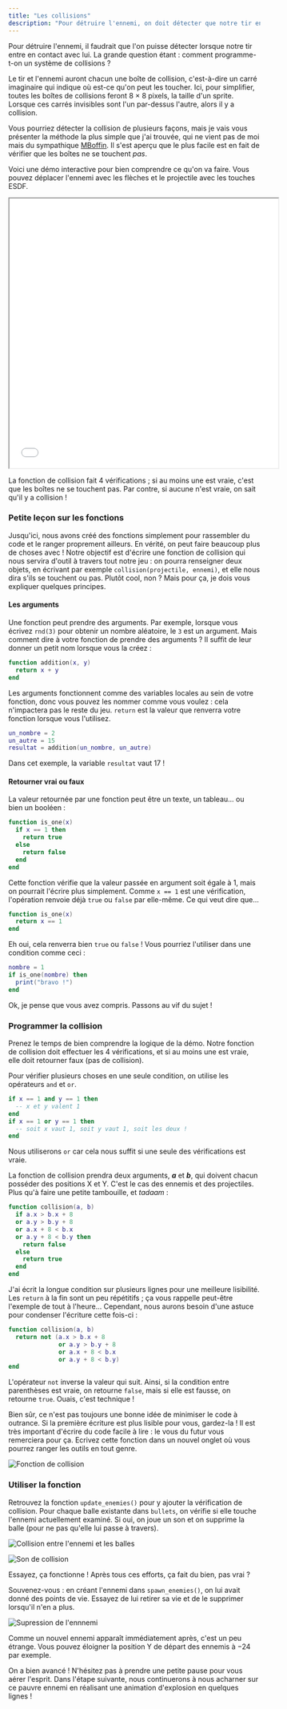 ```yaml
---
title: "Les collisions"
description: "Pour détruire l'ennemi, on doit détecter que notre tir entre en contact avec lui. Mais comment programmer un système de collisions ?"
---
```


Pour détruire l'ennemi, il faudrait que l'on puisse détecter lorsque notre tir entre en contact avec lui. La grande question étant : comment programme-t-on un système de collisions ?

Le tir et l'ennemi auront chacun une boîte de collision, c'est-à-dire un carré imaginaire qui indique où est-ce qu'on peut les toucher. Ici, pour simplifier, toutes les boîtes de collisions feront 8 × 8 pixels, la taille d'un sprite. Lorsque ces carrés invisibles sont l'un par-dessus l'autre, alors il y a collision.

Vous pourriez détecter la collision de plusieurs façons, mais je vais vous présenter la méthode la plus simple que j'ai trouvée, qui ne vient pas de moi mais du sympathique [MBoffin](https://mboffin.itch.io/pico8-overlap). Il s'est aperçu que le plus facile est en fait de vérifier que les boîtes ne se touchent *pas*.

Voici une démo interactive pour bien comprendre ce qu'on va faire. Vous pouvez déplacer l'ennemi avec les flèches et le projectile avec les touches ESDF.

<iframe width="538" height="539"
  src="/jeux-pico-8/demo-collisions/index.html">
</iframe>

La fonction de collision fait 4 vérifications ; si au moins une est vraie, c'est que les boîtes ne se touchent pas. Par contre, si aucune n'est vraie, on sait qu'il y a collision !

### Petite leçon sur les fonctions

Jusqu'ici, nous avons créé des fonctions simplement pour rassembler du code et le ranger proprement ailleurs. En vérité, on peut faire beaucoup plus de choses avec ! Notre objectif est d'écrire une fonction de collision qui nous servira d'outil à travers tout notre jeu : on pourra renseigner deux objets, en écrivant par exemple `collision(projectile, ennemi)`, et elle nous dira s'ils se touchent ou pas. Plutôt cool, non ? Mais pour ça, je dois vous expliquer quelques principes.

#### Les arguments

Une fonction peut prendre des arguments. Par exemple, lorsque vous écrivez `rnd(3)` pour obtenir un nombre aléatoire, le `3` est un argument. Mais comment dire à votre fonction de prendre des arguments ? Il suffit de leur donner un petit nom lorsque vous la créez :

```lua
function addition(x, y)
  return x + y
end
```

Les arguments fonctionnent comme des variables locales au sein de votre fonction, donc vous pouvez les nommer comme vous voulez : cela n'impactera pas le reste du jeu. `return` est la valeur que renverra votre fonction lorsque vous l'utilisez.

```lua
un_nombre = 2
un_autre = 15
resultat = addition(un_nombre, un_autre)
```

Dans cet exemple, la variable `resultat` vaut 17 !

#### Retourner vrai ou faux

La valeur retournée par une fonction peut être un texte, un tableau... ou bien un booléen :

```lua
function is_one(x)
  if x == 1 then
    return true
  else
    return false
  end
end
```

Cette fonction vérifie que la valeur passée en argument soit égale à 1, mais on pourrait l'écrire plus simplement. Comme `x == 1` est une vérification, l'opération renvoie déjà `true` ou `false` par elle-même. Ce qui veut dire que...

```lua
function is_one(x)
  return x == 1
end
```

Eh oui, cela renverra bien `true` ou `false` ! Vous pourriez l'utiliser dans une condition comme ceci :

```lua
nombre = 1
if is_one(nombre) then
  print("bravo !")
end
```

Ok, je pense que vous avez compris. Passons au vif du sujet !

### Programmer la collision

Prenez le temps de bien comprendre la logique de la démo. Notre fonction de collision doit effectuer les 4 vérifications, et si au moins une est vraie, elle doit retourner faux (pas de collision).

Pour vérifier plusieurs choses en une seule condition, on utilise les opérateurs `and` et `or`.

```lua
if x == 1 and y == 1 then
  -- x et y valent 1
end
if x == 1 or y == 1 then
  -- soit x vaut 1, soit y vaut 1, soit les deux !
end
```

Nous utiliserons `or` car cela nous suffit si une seule des vérifications est vraie.

La fonction de collision prendra deux arguments, ***a*** et ***b***, qui doivent chacun posséder des positions X et Y. C'est le cas des ennemis et des projectiles. Plus qu'à faire une petite tambouille, et *tadaam* :

```lua
function collision(a, b)
  if a.x > b.x + 8
  or a.y > b.y + 8
  or a.x + 8 < b.x
  or a.y + 8 < b.y then
    return false
  else
    return true
  end
end
```

J'ai écrit la longue condition sur plusieurs lignes pour une meilleure lisibilité. Les `return` à la fin sont un peu répétitifs ; ça vous rappelle peut-être l'exemple de tout à l'heure... Cependant, nous aurons besoin d'une astuce pour condenser l'écriture cette fois-ci :

```lua
function collision(a, b)
  return not (a.x > b.x + 8
              or a.y > b.y + 8
              or a.x + 8 < b.x
              or a.y + 8 < b.y)
end
```

L'opérateur `not` inverse la valeur qui suit. Ainsi, si la condition entre parenthèses est vraie, on retourne `false`, mais si elle est fausse, on retourne `true`. Ouais, c'est technique !

Bien sûr, ce n'est pas toujours une bonne idée de minimiser le code à outrance. Si la première écriture est plus lisible pour vous, gardez-la ! Il est très important d'écrire du code facile à lire : le vous du futur vous remerciera pour ça. Ecrivez cette fonction dans un nouvel onglet où vous pourrez ranger les outils en tout genre.

<Image
  src="fonction-collision.png"
  alt="Fonction de collision"
  classes="pixelated"
/>

### Utiliser la fonction

Retrouvez la fonction `update_enemies()` pour y ajouter la vérification de collision. Pour chaque balle existante dans `bullets`, on vérifie si elle touche l'ennemi actuellement examiné. Si oui, on joue un son et on supprime la balle (pour ne pas qu'elle lui passe à travers).

<Image
  src="collision-ennemi-bullets.png"
  alt="Collision entre l'ennemi et les balles"
  classes="pixelated"
/>

<Image
  src="son-collision.png"
  alt="Son de collision"
  caption="Réalisez un effet sonore d'impact dans l'emplacement numéro 1."
  classes="pixelated"
/>

Essayez, ça fonctionne ! Après tous ces efforts, ça fait du bien, pas vrai ?

Souvenez-vous : en créant l'ennemi dans `spawn_enemies()`, on lui avait donné des points de vie. Essayez de lui retirer sa vie et de le supprimer lorsqu'il n'en a plus.

<Image
  src="supprimer-ennemi.png"
  alt="Supression de l'ennnemi"
  classes="pixelated"
/>

Comme un nouvel ennemi apparaît immédiatement après, c'est un peu étrange. Vous pouvez éloigner la position Y de départ des ennemis à −24 par exemple.

On a bien avancé ! N'hésitez pas à prendre une petite pause pour vous aérer l'esprit. Dans l'étape suivante, nous continuerons à nous acharner sur ce pauvre ennemi en réalisant une animation d'explosion en quelques lignes !
